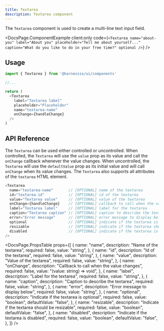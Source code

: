 ```yaml
---
title: Textarea
description: Textarea component
---
```


The `Textarea` component is used to create a multi-line text input field.


<DocsPage.ComponentExample
  client:only
  code={`<Textarea
    name="about-you"
    label="About you"
    placeholder="Tell me about yourself..."
    caption="What do you like to do in your free time?"
    optional
/>`}
/>

## Usage

```typescript jsx
import { Textarea } from '@harnessio/ui/components'

//...

return (
  <Textarea
    label="Textarea label"
    placeholder="Placeholder"
    name="textarea-name"
    onChange={handleChange}
  />
)
```

## API Reference

The `Textarea` can be used either controlled or uncontrolled. When controlled, the
`Textarea` will use the `value` prop as its value and call the `onChange` callback whenever
the value changes. When uncontrolled, the `Textarea` will use the `defaultValue` prop as
its initial value and will call `onChange` when its value changes. The `Textarea` also supports
all attributes of the `textarea` HTML element.

```typescript jsx
<Textarea
  name="textarea-name"       // [OPTIONAL] name of the textarea
  id="textarea-id"           // [OPTIONAL] id of the textarea
  value="Textarea value"     // [OPTIONAL] value of the textarea
  onChange={handleChange}    // [OPTIONAL] callback to call when the value changes
  label="Textarea label"     // [OPTIONAL] label for the textarea
  caption="Textarea caption" // [OPTIONAL] caption to describe the textarea
  error="Error message"      // [OPTIONAL] error message to display below
  optional                   // [OPTIONAL] indicate if the textarea is optional
  resizable                  // [OPTIONAL] indicate if the textarea should be resizable
  disabled                   // [OPTIONAL] indicate if the textarea is disabled
/>
```

<DocsPage.PropsTable
  props={[
    {
      name: "name",
      description: "Name of the textarea",
      required: false,
      value: "string",
    },
    {
      name: "id",
      description: "Id of the textarea",
      required: false,
      value: "string",
    },
    {
      name: "value",
      description: "Value of the textarea",
      required: false,
      value: "string",
    },
    {
      name: "onChange",
      description: "Callback to call when the value changes",
      required: false,
      value: "(value: string) => void",
    },
    {
      name: "label",
      description: "Label for the textarea",
      required: false,
      value: "string",
    },
    {
      name: "caption",
      description: "Caption to describe the textarea",
      required: false,
      value: "string",
    },
    {
      name: "error",
      description: "Error message to display below",
      required: false,
      value: "string",
    },
    {
      name: "optional",
      description: "Indicate if the textarea is optional",
      required: false,
      value: "boolean",
      defaultValue: "false",
    },
    {
      name: "resizable",
      description: "Indicate if the textarea should be resizable",
      required: false,
      value: "boolean",
      defaultValue: "false",
    },
    {
      name: "disabled",
      description: "Indicate if the textarea is disabled",
      required: false,
      value: "boolean",
      defaultValue: "false",
    },
  ]}
/>
